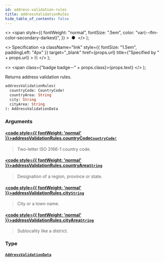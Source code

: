 ```yaml
---
id: address-validation-rules
title: addressValidationRules
hide_table_of_contents: false
---
```


  <>
    <span
      style={{
        fontWeight: "normal",
        fontSize: ".5em",
        color: "var(--ifm-color-secondary-darkest)",
      }}
    >
      &nbsp;●&nbsp;
    </span>
  </>
);

  <>
    Specification
    <a
      className="link"
      style={{ fontSize: "1.5em", paddingLeft: "4px" }}
      target="\_blank"
      href={props.url}
      title={"Specified by " + props.url}
    >
      ⎘
    </a>
  </>
);

  <>
    <span class={"badge badge--" + props.class}>{props.text}</span>
  </>
);

Returns address validation rules.

```graphql
addressValidationRules(
  countryCode: CountryCode!
  countryArea: String
  city: String
  cityArea: String
): AddressValidationData
```

### Arguments

#### [<code style={{ fontWeight: 'normal' }}>addressValidationRules.<b>countryCode</b></code>](#)<Bullet />[`CountryCode!`](../../api-reference/enums/country-code) <Badge class="secondary" text="non-null"/> <Badge class="secondary" text="enum"/>

> Two-letter ISO 3166-1 country code.

#### [<code style={{ fontWeight: 'normal' }}>addressValidationRules.<b>countryArea</b></code>](#)<Bullet />[`String`](../../api-reference/scalars/string) <Badge class="secondary" text="scalar"/>

> Designation of a region, province or state.

#### [<code style={{ fontWeight: 'normal' }}>addressValidationRules.<b>city</b></code>](#)<Bullet />[`String`](../../api-reference/scalars/string) <Badge class="secondary" text="scalar"/>

> City or a town name.

#### [<code style={{ fontWeight: 'normal' }}>addressValidationRules.<b>cityArea</b></code>](#)<Bullet />[`String`](../../api-reference/scalars/string) <Badge class="secondary" text="scalar"/>

> Sublocality like a district.

### Type

#### [`AddressValidationData`](../../api-reference/objects/address-validation-data) <Badge class="secondary" text="object"/>

>
